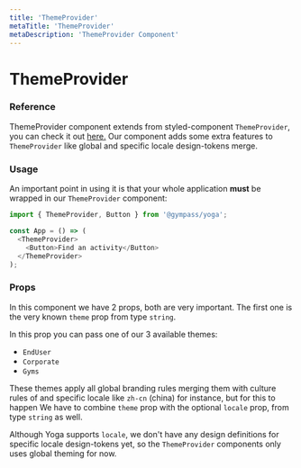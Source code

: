 ```yaml
---
title: 'ThemeProvider'
metaTitle: 'ThemeProvider'
metaDescription: 'ThemeProvider Component'
---
```


# ThemeProvider

### Reference

ThemeProvider component extends from styled-component `ThemeProvider`, you can
check it out [here.](https://www.styled-components.com/docs/advanced#theming)
Our component adds some extra features to `ThemeProvider` like global and
specific locale design-tokens merge.

### Usage

An important point in using it is that your whole application **must** be
wrapped in our `ThemeProvider` component:

```javascript type=highlight
import { ThemeProvider, Button } from '@gympass/yoga';

const App = () => (
  <ThemeProvider>
    <Button>Find an activity</Button>
  </ThemeProvider>
);
```

### Props

In this component we have 2 props, both are very important. The first one is the
very known `theme` prop from type `string`.

In this prop you can pass one of our 3 available themes:

- `EndUser`
- `Corporate`
- `Gyms`

These themes apply all global branding rules merging them with culture rules of
and specific locale like `zh-cn` (china) for instance, but for this to happen
We have to combine `theme` prop with the optional `locale` prop, from type
`string` as well.

Although Yoga supports `locale`, we don't have any design definitions for
specific locale design-tokens yet, so the `ThemeProvider` components only uses
global theming for now.
